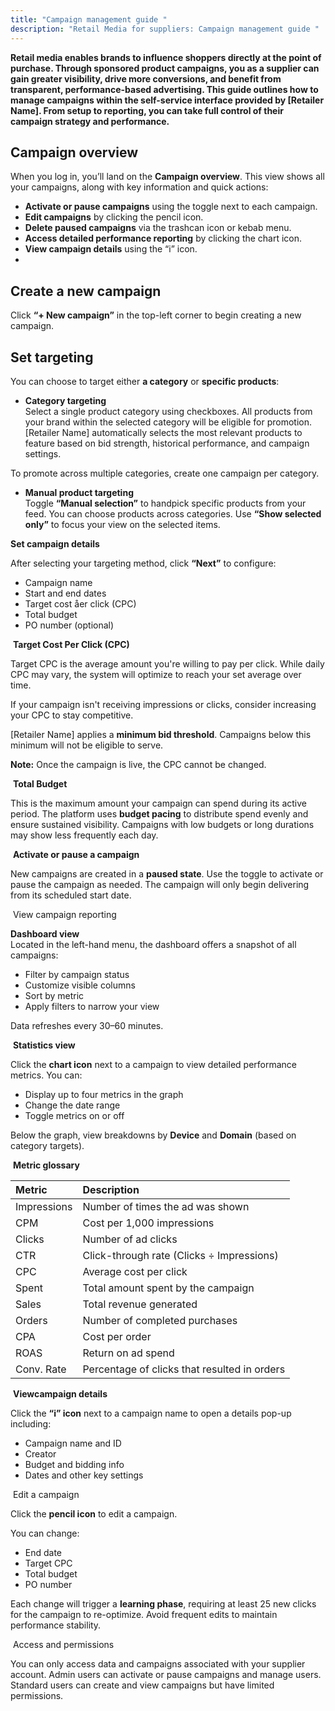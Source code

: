 ```yaml
---
title: "Campaign management guide "
description: "Retail Media for suppliers: Campaign management guide "
---
```


**Retail media enables brands to influence shoppers directly at the point of purchase. Through sponsored product campaigns, you as a supplier can gain greater visibility, drive more conversions, and benefit from transparent, performance-based advertising. This guide outlines how to manage campaigns within the self-service interface provided by [Retailer Name]. From setup to reporting, you can take full control of their campaign strategy and performance.** 

## Campaign overview

When you log in, you’ll land on the **Campaign overview**. This view shows all your campaigns, along with key information and quick actions: 

- **Activate or pause campaigns** using the toggle next to each campaign. 
- **Edit campaigns** by clicking the pencil icon. 
- **Delete paused campaigns** via the trashcan icon or kebab menu. 
- **Access detailed performance reporting** by clicking the chart icon. 
- **View campaign details** using the “i” icon. 
- 

## Create a new campaign 

Click **“+ New campaign”** in the top-left corner to begin creating a new campaign. 

## Set targeting 

You can choose to target either **a category** or **specific products**: 

- **Category targeting** \
  Select a single product category using checkboxes. All products from your brand within the selected category will be eligible for promotion. [Retailer Name] automatically selects the most relevant products to feature based on bid strength, historical performance, and campaign settings. 

To promote across multiple categories, create one campaign per category. 

- **Manual product targeting** \
  Toggle **“Manual selection”** to handpick specific products from your feed. You can choose products across categories. Use **“Show selected only”** to focus your view on the selected items. 

**Set campaign details** 

After selecting your targeting method, click **“Next”** to configure: 

- Campaign name 
- Start and end dates 
- Target cost åer click (CPC) 
- Total budget 
- PO number (optional) 

 **Target Cost Per Click (CPC)** 

Target CPC is the average amount you're willing to pay per click. While daily CPC may vary, the system will optimize to reach your set average over time. 

If your campaign isn't receiving impressions or clicks, consider increasing your CPC to stay competitive. 

[Retailer Name] applies a **minimum bid threshold**. Campaigns below this minimum will not be eligible to serve. 

**Note:** Once the campaign is live, the CPC cannot be changed. 

 **Total Budget** 

This is the maximum amount your campaign can spend during its active period. The platform uses **budget pacing** to distribute spend evenly and ensure sustained visibility. Campaigns with low budgets or long durations may show less frequently each day. 

 **Activate or pause a campaign** 

New campaigns are created in a **paused state**. Use the toggle to activate or pause the campaign as needed. The campaign will only begin delivering from its scheduled start date. 

 View campaign reporting 

**Dashboard view** \
Located in the left-hand menu, the dashboard offers a snapshot of all campaigns: 

- Filter by campaign status 
- Customize visible columns 
- Sort by metric 
- Apply filters to narrow your view 

Data refreshes every 30–60 minutes. 

 **Statistics view** 

Click the **chart icon** next to a campaign to view detailed performance metrics. You can: 

- Display up to four metrics in the graph 
- Change the date range 
- Toggle metrics on or off 

Below the graph, view breakdowns by **Device** and **Domain** (based on category targets). 

 **Metric glossary** 

| **Metric**  | **Description**                              |
| :---------- | :------------------------------------------- |
| Impressions | Number of times the ad was shown             |
| CPM         | Cost per 1,000 impressions                   |
| Clicks      | Number of ad clicks                          |
| CTR         | Click-through rate (Clicks ÷ Impressions)    |
| CPC         | Average cost per click                       |
| Spent       | Total amount spent by the campaign           |
| Sales       | Total revenue generated                      |
| Orders      | Number of completed purchases                |
| CPA         | Cost per order                               |
| ROAS        | Return on ad spend                           |
| Conv. Rate  | Percentage of clicks that resulted in orders |

 **Viewcampaign details** 

Click the **“i” icon** next to a campaign name to open a details pop-up including: 

- Campaign name and ID 
- Creator 
- Budget and bidding info 
- Dates and other key settings 

 Edit a campaign 

Click the **pencil icon** to edit a campaign. 

You can change: 

- End date 
- Target CPC 
- Total budget 
- PO number 

Each change will trigger a **learning phase**, requiring at least 25 new clicks for the campaign to re-optimize. Avoid frequent edits to maintain performance stability. 

 Access and permissions 

You can only access data and campaigns associated with your supplier account. Admin users can activate or pause campaigns and manage users. Standard users can create and view campaigns but have limited permissions. 